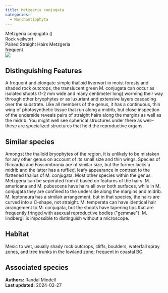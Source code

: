 ```yaml
---
title: Metzgeria conjugata
categories:
  - Marchantiophyta
---
```


<div class="info-panel">
 <div class="info-top">
  <div class="taxon-scientific"><span class="taxon-name">Metzgeria conjugata</span> <span class="taxon-authority"></span> <span class="taxon-family">()</span></div>
  <div class="taxon-common">Rock veilwort</div>
 </div>
 <div class="info-bottom">
  <div class="taxon-qnd">Paired Straight Hairs Metzgeria</div>
  <div class="taxon-abundance">frequent</div>
 </div>
</div>

<div class="tab-index">
 <div class="tab-microscope"><img src="../img/bryo guide microscope.png"/></div>
</div>

## Distinguishing Features

A frequent and elongate simple thalloid liverwort in moist forests and shaded rock outcrops, the translucent green M. conjugata can occur as isolated shoots (1-2 mm wide and many centimeter long) worming their way through other bryophytes or as luxuriant and extensive layers cascading over the substrate. Like all members of the genus, it has a continuous, thin wing of photosynthetic tissue that run along a midrib, but close inspection of the underside reveals pairs of straight hairs along the margins as well as the midrib. You might well see spherical structures under there as well-- these are specialized structures that hold the reproductive organs.

## Similar species

Amongst the thalloid bryophytes of the region, it is unlikely to be mistaken for any other genus on account of its small size and thin wings. Species of Riccardia and Fossombronia are of similar size, but the former lacks a midrib and the latter has a ruffled, leafy appearance in contrast to the flattened thallus of M. conjugata. Most other species within the genus Metzgeria can be seperated from it based on features of the hairs. M. americana and M. pubescens have hairs all over both surfaces, while in M. conjugata they are confined to the underside along the margins and midrib. M. leptoneura has a similair arrangement, but in that species, the hairs are curved into a C-shape, not straight. M. temperata can have identical hair arrangement to M. conjugata, but the shoots have tapering tips that are frequently fringed with asexual reproductive bodies (&quot;gemmae&quot;). M. lindbergii is impossible to distinguish without a microscope.

## Habitat

Mesic to wet, usually shady rock outcrops, cliffs, boulders, waterfall spray zones, and tree trunks in the lowland zone; frequent in coastal BC.

## Associated species



<div class="taxon-footer">
 <div class="taxon-authors"><b>Authors:</b> <span>Randal Mindell</span></div>
 <div class="taxon-update"><b>Last updated:</b> <span>2024-02-27</span></div>
</div>

